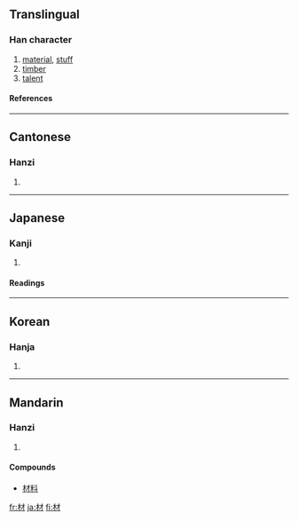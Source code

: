 ==Translingual==
===Han character===
{{Han char|rn=75|rad=木|as=03|sn=7|four=4490<sub>0</sub>|canj=木木竹 (DDH)}}
# [[material]], [[stuff]]
# [[timber]]
# [[talent]]
====References====
{{Han ref|kx=0511.160|dkj=14463|dj=0896.040|hdz=21158.010|uh=6750|ud=26448|bh=A7F7|bd=42999}}

----
==Cantonese==
===Hanzi===
{{yue-hanzi|jyut=|y=choi4}}
# {{defn|Cantonese}}

----
==Japanese==
===Kanji===
{{ja-kanji|grade=4|rs=木03}}
# {{defn|Japanese}} 
====Readings====
{{ja-readings|on=[[ざい]] (zai)|kun=[[まるた]] (maruta)}}

----
==Korean==
===Hanja===
{{ko-hanja|hangeul=재|eumhun=|rv=jae|mr=chae|y=cay}}
# {{defn|Korean}}

----
==Mandarin==

===Hanzi===
{{cmn-hanzi|pin=[[cái]] ([[cai2]])|wg=ts'ai<sup>2</sup>}}

# {{defn|Mandarin}}

====Compounds====
*[[材料]]

[[fr:材]]
[[ja:材]]
[[fi:材]]
